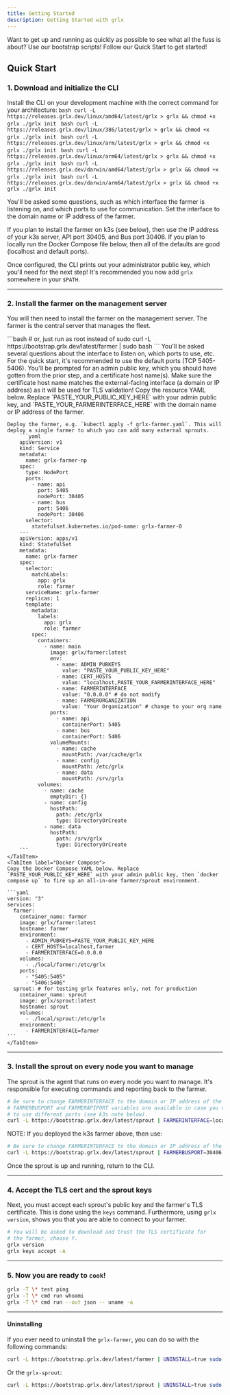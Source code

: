 ```yaml
---
title: Getting Started
description: Getting Started with grlx
---
```



Want to get up and running as quickly as possible to see what all the fuss is about?
Use our bootstrap scripts! Follow our Quick Start to get started!

## Quick Start

### 1. Download and initialize the CLI

Install the CLI on your development machine with the correct command for your architecture:
<Tabs>
  <TabItem label="Linux">
    <Tabs>
      <TabItem label="amd64">
        ```bash
        curl -L https://releases.grlx.dev/linux/amd64/latest/grlx > grlx && chmod +x grlx
        ./grlx init
        ```
      </TabItem>
      <TabItem label="i386">
        ```bash
        curl -L https://releases.grlx.dev/linux/386/latest/grlx > grlx && chmod +x grlx
        ./grlx init
        ```
      </TabItem>
      <TabItem label="arm">
        ```bash
        curl -L https://releases.grlx.dev/linux/arm/latest/grlx > grlx && chmod +x grlx
        ./grlx init
        ```
      </TabItem>
      <TabItem label="arm64">
        ```bash
        curl -L https://releases.grlx.dev/linux/arm64/latest/grlx > grlx && chmod +x grlx
        ./grlx init
        ```
      </TabItem>
    </Tabs>
  </TabItem>
  <TabItem label="macOS">
    <Tabs>
      <TabItem label="x86_64">
        ```bash
        curl -L https://releases.grlx.dev/darwin/amd64/latest/grlx > grlx && chmod +x grlx
        ./grlx init
        ```
      </TabItem>
      <TabItem label="arm64">
        ```bash
        curl -L https://releases.grlx.dev/darwin/arm64/latest/grlx > grlx && chmod +x grlx
        ./grlx init
        ```
      </TabItem>
    </Tabs>
  </TabItem>
</Tabs>

You'll be asked some questions, such as which interface the farmer is listening on, and which ports to use for communication.
Set the interface to the domain name or IP address of the farmer.

If you plan to install the farmer on k3s (see below), then use the IP address of your k3s server, API port 30405, and Bus port 30406. If you plan to locally run the Docker Compose file below, then all of the defaults are good (localhost and default ports).

Once configured, the CLI prints out your administrator public key, which you'll need for the next step!
It's recommended you now add `grlx` somewhere in your `$PATH`.

---

### 2. Install the farmer on the management server

You will then need to install the farmer on the management server. The farmer is the central server that manages the fleet.

<Tabs>
    <TabItem label="systemd (Recommended)">
        ```bash
        # or, just run as root instead of sudo
        curl -L https://bootstrap.grlx.dev/latest/farmer | sudo bash
        ```
        You'll be asked several questions about the interface to listen on, which ports to use, etc.
        For the quick start, it's recommended to use the default ports (TCP 5405-5406).
        You'll be prompted for an admin public key, which you should have gotten from the prior step, and a certificate host name(s).
        Make sure the certificate host name matches the external-facing interface (a domain or IP address) as it will be used for TLS validation!
    </TabItem>
    <TabItem label="k3s">
    Copy the resource YAML below. Replace `PASTE_YOUR_PUBLIC_KEY_HERE` with your admin public key, and `PASTE_YOUR_FARMERINTERFACE_HERE` with the domain name or IP address of the farmer.

    Deploy the farmer, e.g. `kubectl apply -f grlx-farmer.yaml`. This will deploy a single farmer to which you can add many external sprouts.
        ```yaml
        apiVersion: v1
        kind: Service
        metadata:
          name: grlx-farmer-np
        spec:
          type: NodePort
          ports:
            - name: api
              port: 5405
              nodePort: 30405
            - name: bus
              port: 5406
              nodePort: 30406
          selector:
            statefulset.kubernetes.io/pod-name: grlx-farmer-0
        ---
        apiVersion: apps/v1
        kind: StatefulSet
        metadata:
          name: grlx-farmer
        spec:
          selector:
            matchLabels:
              app: grlx
              role: farmer
          serviceName: grlx-farmer
          replicas: 1
          template:
            metadata:
              labels:
                app: grlx
                role: farmer
            spec:
              containers:
                - name: main
                  image: grlx/farmer:latest
                  env:
                    - name: ADMIN_PUBKEYS
                      value: "PASTE_YOUR_PUBLIC_KEY_HERE"
                    - name: CERT_HOSTS
                      value: "localhost,PASTE_YOUR_FARMERINTERFACE_HERE"
                    - name: FARMERINTERFACE
                      value: "0.0.0.0" # do not modify
                    - name: FARMERORGANIZATION
                      value: "Your Organization" # change to your org name
                  ports:
                    - name: api
                      containerPort: 5405
                    - name: bus
                      containerPort: 5406
                  volumeMounts:
                    - name: cache
                      mountPath: /var/cache/grlx
                    - name: config
                      mountPath: /etc/grlx
                    - name: data
                      mountPath: /srv/grlx
              volumes:
                - name: cache
                  emptyDir: {}
                - name: config
                  hostPath:
                    path: /etc/grlx
                    type: DirectoryOrCreate
                - name: data
                  hostPath:
                    path: /srv/grlx
                    type: DirectoryOrCreate
        ```
    </TabItem>
    <TabItem label="Docker Compose">
    Copy the Docker Compose YAML below. Replace `PASTE_YOUR_PUBLIC_KEY_HERE` with your admin public key, then `docker compose up` to fire up an all-in-one farmer/sprout environment.

    ```yaml
    version: "3"
    services:
      farmer:
        container_name: farmer
        image: grlx/farmer:latest
        hostname: farmer
        environment:
          - ADMIN_PUBKEYS=PASTE_YOUR_PUBLIC_KEY_HERE
          - CERT_HOSTS=localhost,farmer
          - FARMERINTERFACE=0.0.0.0
        volumes:
          - ./local/farmer:/etc/grlx
        ports:
          - "5405:5405"
          - "5406:5406"
      sprout: # for testing grlx features only, not for production
        container_name: sprout
        image: grlx/sprout:latest
        hostname: sprout
        volumes:
          - ./local/sprout:/etc/grlx
        environment:
          - FARMERINTERFACE=farmer
    ```
    </TabItem>
</Tabs>

---

### 3. Install the sprout on every node you want to manage

The sprout is the agent that runs on every node you want to manage. It's responsible for executing commands and reporting back to the farmer.

```bash
# Be sure to change FARMERINTERFACE to the domain or IP address of the farmer.
# FARMERBUSPORT and FARMERAPIPORT variables are available in case you need
# to use different ports (see k3s note below).
curl -L https://bootstrap.grlx.dev/latest/sprout | FARMERINTERFACE=localhost sudo -E bash
```

NOTE: If you deployed the k3s farmer above, then use:

```bash
# Be sure to change FARMERINTERFACE to the domain or IP address of the farmer.
curl -L https://bootstrap.grlx.dev/latest/sprout | FARMERBUSPORT=30406 FARMERAPIPORT=30405 FARMERINTERFACE=localhost sudo -E bash
```

Once the sprout is up and running, return to the CLI.

---

### 4. Accept the TLS cert and the sprout keys

Next, you must accept each sprout's public key and the farmer's TLS certificate. This is done using the `keys` command. Furthermore, using `grlx version`, shows you that you are able to connect to your farmer.

```bash
# You will be asked to download and trust the TLS certificate for
# the farmer, choose Y.
grlx version
grlx keys accept -A
```

---

### 5. Now you are ready to `cook`!

```bash
grlx -T \* test ping
grlx -T \* cmd run whoami
grlx -T \* cmd run --out json -- uname -a
```

---

#### Uninstalling

If you ever need to uninstall the `grlx-farmer`, you can do so with the following commands:
```bash
curl -L https://bootstrap.grlx.dev/latest/farmer | UNINSTALL=true sudo -e bash
```
Or the `grlx-sprout`:
```bash
curl -L https://bootstrap.grlx.dev/latest/sprout | UNINSTALL=true sudo -e bash
```
